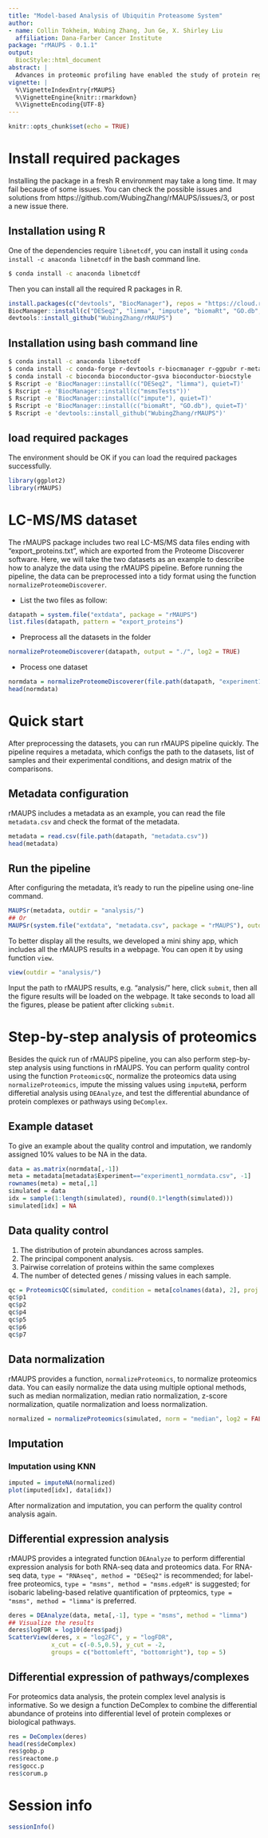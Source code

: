 ```yaml
---
title: "Model-based Analysis of Ubiquitin Proteasome System"
author:
- name: Collin Tokheim, Wubing Zhang, Jun Ge, X. Shirley Liu
  affiliation: Dana-Farber Cancer Institute
package: "rMAUPS - 0.1.1"
output:
  BiocStyle::html_document
abstract: |
  Advances in proteomic profiling have enabled the study of protein regulation and degradation in diseases such as cancer. However, there are major computational challenges, such as how to perform quality control (QC) and normalization, how to identify differential protein abundance at multiple-levels of resolution (e.g. protein complexes), and how to integrate data with other omic technologies. Here, we developed a computational analysis pipeline Model-based Analysis of the Ubiquitin-Proteasome System using R (rMAUPS), which performs computational analysis of proteomics data efficiently and effectively. rMAUPS comprises four significant modules, including quality control (QC), imputation, differential analysis, and integrative analysis.
vignette: |
  %\VignetteIndexEntry{rMAUPS}
  %\VignetteEngine{knitr::rmarkdown}
  %\VignetteEncoding{UTF-8}
---
```


```r
knitr::opts_chunk$set(echo = TRUE)
```

# Install required packages
Installing the package in a fresh R environment may take a long time. It may fail because of some issues. You can check the possible issues and solutions from https://github.com/WubingZhang/rMAUPS/issues/3, or post a new issue there.  

## Installation using R
One of the dependencies require `libnetcdf`, you can install it using `conda install -c anaconda libnetcdf` in the bash command line. 
```bash
$ conda install -c anaconda libnetcdf
```
Then you can install all the required R packages in R.
```r
install.packages(c("devtools", "BiocManager"), repos = "https://cloud.r-project.org")
BiocManager::install(c("DESeq2", "limma", "impute", "biomaRt", "GO.db", "msmsTests"), quiet=TRUE)
devtools::install_github("WubingZhang/rMAUPS")
```

## Installation using bash command line
```bash
$ conda install -c anaconda libnetcdf
$ conda install -c conda-forge r-devtools r-biocmanager r-ggpubr r-metap
$ conda install -c bioconda bioconductor-gsva bioconductor-biocstyle
$ Rscript -e 'BiocManager::install(c("DESeq2", "limma"), quiet=T)'
$ Rscript -e 'BiocManager::install(c("msmsTests"))'
$ Rscript -e 'BiocManager::install(c("impute"), quiet=T)'
$ Rscript -e 'BiocManager::install(c("biomaRt", "GO.db"), quiet=T)'
$ Rscript -e 'devtools::install_github("WubingZhang/rMAUPS")'
```

## load required packages
The environment should be OK if you can load the required packages successfully.
```r
library(ggplot2)
library(rMAUPS)
```

# LC-MS/MS dataset
The rMAUPS package includes two real LC-MS/MS data files ending with "export_proteins.txt", which are exported from the Proteome Discoverer software. Here, we will take the two datasets as an example to describe how to analyze the data using the rMAUPS pipeline. Before running the pipeline, the data can be preprocessed into a tidy format using the function `normalizeProteomeDiscoverer`. 

* List the two files as follow:
```r
datapath = system.file("extdata", package = "rMAUPS")
list.files(datapath, pattern = "export_proteins")
```

* Preprocess all the datasets in the folder
```r
normalizeProteomeDiscoverer(datapath, output = "./", log2 = TRUE)
```

* Process one dataset
```r
normdata = normalizeProteomeDiscoverer(file.path(datapath, "experiment1_export_proteins.txt"), log2 = TRUE, return = TRUE)
head(normdata)
```

# Quick start
After preprocessing the datasets, you can run rMAUPS pipeline quickly. The pipeline requires a metadata, which configs the path to the datasets, list of samples and their experimental conditions, and design matrix of the comparisons.

## Metadata configuration
rMAUPS includes a metadata as an example, you can read the file `metadata.csv` and check the format of the metadata.
```r
metadata = read.csv(file.path(datapath, "metadata.csv"))
head(metadata)
```

## Run the pipeline
After configuring the metadata, it's ready to run the pipeline using one-line command.
```r
MAUPSr(metadata, outdir = "analysis/")
## Or
MAUPSr(system.file("extdata", "metadata.csv", package = "rMAUPS"), outdir = "analysis/")
```

To better display all the results, we developed a mini shiny app, which includes all the rMAUPS results in a webpage. You can open it by using function `view`.
```r
view(outdir = "analysis/")
```
Input the path to rMAUPS results, e.g.  "analysis/" here, click `submit`, then all the figure results will be loaded on the webpage. It take seconds to load all the figures, please be patient after clicking `submit`.


# Step-by-step analysis of proteomics
Besides the quick run of rMAUPS pipeline, you can also perform step-by-step analysis using functions in rMAUPS. You can perform quality control using the function `ProteomicsQC`, normalize the proteomics data using `normalizeProteomics`, impute the missing values using `imputeNA`, perform differetial analysis using `DEAnalyze`, and test the differential abundance of protein complexes or pathways using `DeComplex`.

## Example dataset
To give an example about the quality control and imputation, we randomly assigned 10% values to be NA in the data.
```r
data = as.matrix(normdata[,-1])
meta = metadata[metadata$Experiment=="experiment1_normdata.csv", -1]
rownames(meta) = meta[,1]
simulated = data
idx = sample(1:length(simulated), round(0.1*length(simulated)))
simulated[idx] = NA
```

## Data quality control
1. The distribution of protein abundances across samples.
2. The principal component analysis.
3. Pairwise correlation of proteins within the same complexes
4. The number of detected genes / missing values in each sample.

```r
qc = ProteomicsQC(simulated, condition = meta[colnames(data), 2], proj.name = "TestQC")
qc$p1
qc$p2
qc$p4
qc$p5
qc$p6
qc$p7
```

## Data normalization
rMAUPS provides a function, `normalizeProteomics`, to normalize proteomics data. You can easily normalize the data using multiple optional methods, such as median normalization, median ratio normalization, z-score normalization, quatile normalization and loess normalization.
```r
normalized = normalizeProteomics(simulated, norm = "median", log2 = FALSE)
```

## Imputation

### Imputation using KNN
```r
imputed = imputeNA(normalized)
plot(imputed[idx], data[idx])
```
After normalization and imputation, you can perform the quality control analysis again.

## Differential expression analysis
rMAUPS provides a integrated function `DEAnalyze` to perform differential expression analysis for both RNA-seq data and proteomics data. For RNA-seq data, `type = "RNAseq", method = "DESeq2"` is recommended; for label-free proteomics, `type = "msms", method = "msms.edgeR"` is suggested; for isobaric labeling-based relative quantification of prpteomics, `type = "msms", method = "limma"` is preferred.
```r
deres = DEAnalyze(data, meta[,-1], type = "msms", method = "limma")
## Visualize the results
deres$logFDR = log10(deres$padj)
ScatterView(deres, x = "log2FC", y = "logFDR", 
            x_cut = c(-0.5,0.5), y_cut = -2, 
            groups = c("bottomleft", "bottomright"), top = 5)
```

## Differential expression of pathways/complexes
For proteomics data analysis, the protein complex level analysis is informative. So we design a function DeComplex to combine the differential abundance of proteins into differential level of protein complexes or biological pathways.
```r
res = DeComplex(deres)
head(res$deComplex)
res$gobp.p
res$reactome.p
res$gocc.p
res$corum.p
```

# Session info

```r
sessionInfo()
```
